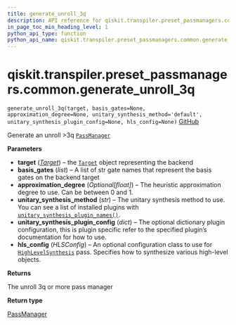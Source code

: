 ```yaml
---
title: generate_unroll_3q
description: API reference for qiskit.transpiler.preset_passmanagers.common.generate_unroll_3q
in_page_toc_min_heading_level: 1
python_api_type: function
python_api_name: qiskit.transpiler.preset_passmanagers.common.generate_unroll_3q
---
```


<span id="qiskit-transpiler-preset-passmanagers-common-generate-unroll-3q" />

# qiskit.transpiler.preset\_passmanagers.common.generate\_unroll\_3q

<span id="qiskit.transpiler.preset_passmanagers.common.generate_unroll_3q" />

`generate_unroll_3q(target, basis_gates=None, approximation_degree=None, unitary_synthesis_method='default', unitary_synthesis_plugin_config=None, hls_config=None)` [GitHub](https://github.com/qiskit/qiskit/tree/stable/0.24/qiskit/transpiler/preset_passmanagers/common.py "view source code")

Generate an unroll >3q [`PassManager`](qiskit.transpiler.PassManager "qiskit.transpiler.PassManager")

**Parameters**

*   **target** ([*Target*](qiskit.transpiler.Target "qiskit.transpiler.Target")) – the [`Target`](qiskit.transpiler.Target "qiskit.transpiler.Target") object representing the backend
*   **basis\_gates** (*list*) – A list of str gate names that represent the basis gates on the backend target
*   **approximation\_degree** (*Optional\[float]*) – The heuristic approximation degree to use. Can be between 0 and 1.
*   **unitary\_synthesis\_method** (*str*) – The unitary synthesis method to use. You can see a list of installed plugins with [`unitary_synthesis_plugin_names()`](qiskit.transpiler.passes.synthesis.plugin.unitary_synthesis_plugin_names "qiskit.transpiler.passes.synthesis.plugin.unitary_synthesis_plugin_names").
*   **unitary\_synthesis\_plugin\_config** (*dict*) – The optional dictionary plugin configuration, this is plugin specific refer to the specified plugin’s documentation for how to use.
*   **hls\_config** (*HLSConfig*) – An optional configuration class to use for [`HighLevelSynthesis`](qiskit.transpiler.passes.HighLevelSynthesis "qiskit.transpiler.passes.HighLevelSynthesis") pass. Specifies how to synthesize various high-level objects.

**Returns**

The unroll 3q or more pass manager

**Return type**

[PassManager](qiskit.transpiler.PassManager "qiskit.transpiler.PassManager")

